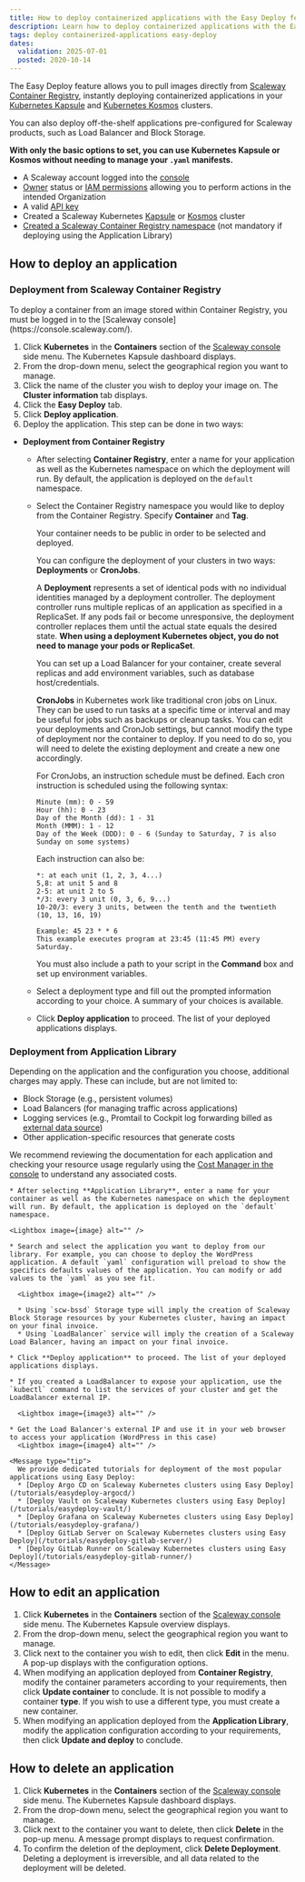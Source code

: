 ```yaml
---
title: How to deploy containerized applications with the Easy Deploy feature
description: Learn how to deploy containerized applications with the Easy Deploy feature on Scaleway Kubernetes clusters.
tags: deploy containerized-applications easy-deploy
dates:
  validation: 2025-07-01
  posted: 2020-10-14
---
```




The Easy Deploy feature allows you to pull images directly from [Scaleway Container Registry](/container-registry/concepts/#container-registry), instantly deploying containerized applications in your [Kubernetes Kapsule](/kubernetes/concepts/#kubernetes-kapsule) and [Kubernetes Kosmos](/kubernetes/concepts/#kubernetes-kosmos) clusters.

You can also deploy off-the-shelf applications pre-configured for Scaleway products, such as Load Balancer and Block Storage.

**With only the basic options to set, you can use Kubernetes Kapsule or Kosmos without needing to manage your `.yaml` manifests.**

<Requirements />

- A Scaleway account logged into the [console](https://console.scaleway.com)
- [Owner](/iam/concepts/#owner) status or [IAM permissions](/iam/concepts/#permission) allowing you to perform actions in the intended Organization
- A valid [API key](/iam/how-to/create-api-keys/)
- Created a Scaleway Kubernetes [Kapsule](/kubernetes/how-to/create-cluster/) or [Kosmos](/kubernetes/how-to/create-kosmos-cluster/) cluster
- [Created a Scaleway Container Registry namespace](/container-registry/how-to/create-namespace/) (not mandatory if deploying using the Application Library)

## How to deploy an application

### Deployment from Scaleway Container Registry
<Message type="note">
  To deploy a container from an image stored within Container Registry, you must be logged in to the [Scaleway console](https://console.scaleway.com/).
</Message>

1. Click **Kubernetes** in the **Containers** section of the [Scaleway console](https://console.scaleway.com) side menu. The Kubernetes Kapsule dashboard displays.
2. From the drop-down menu, select the geographical region you want to manage.
3. Click the name of the cluster you wish to deploy your image on. The **Cluster information** tab displays.
4. Click the **Easy Deploy** tab.
5. Click **Deploy application**.
6. Deploy the application. This step can be done in two ways:
  * **Deployment from Container Registry**

    * After selecting **Container Registry**, enter a name for your application as well as the Kubernetes namespace on which the deployment will run. By default, the application is deployed on the `default` namespace.

    * Select the Container Registry namespace you would like to deploy from the Container Registry. Specify **Container** and **Tag**.

      <Message type="note">
      Your container needs to be public in order to be selected and deployed.
      </Message>

      You can configure the deployment of your clusters in two ways: **Deployments** or **CronJobs**.

      A **Deployment** represents a set of identical pods with no individual identities managed by a deployment controller. The deployment controller runs multiple replicas of an application as specified in a ReplicaSet. If any pods fail or become unresponsive, the deployment controller replaces them until the actual state equals the desired state. **When using a deployment Kubernetes object, you do not need to manage your pods or ReplicaSet**.

      You can set up a Load Balancer for your container, create several replicas and add environment variables, such as database host/credentials.

      **CronJobs** in Kubernetes work like traditional cron jobs on Linux. They can be used to run tasks at a specific time or interval and may be useful for jobs such as backups or cleanup tasks. You can edit your deployments and CronJob settings, but cannot modify the type of deployment nor the container to deploy. If you need to do so, you will need to delete the existing deployment and create a new one accordingly.

      For CronJobs, an instruction schedule must be defined. Each cron instruction is scheduled using the following syntax:
      ```
      Minute (mm): 0 - 59
      Hour (hh): 0 - 23
      Day of the Month (dd): 1 - 31
      Month (MMM): 1 - 12
      Day of the Week (DDD): 0 - 6 (Sunday to Saturday, 7 is also Sunday on some systems)
      ```
      Each instruction can also be:
      ```
      *: at each unit (1, 2, 3, 4...)
      5,8: at unit 5 and 8
      2-5: at unit 2 to 5
      */3: every 3 unit (0, 3, 6, 9...)
      10-20/3: every 3 units, between the tenth and the twentieth (10, 13, 16, 19)

      Example: 45 23 * * 6
      This example executes program at 23:45 (11:45 PM) every Saturday.
      ```
      You must also include a path to your script in the **Command** box and set up environment variables.

    * Select a deployment type and fill out the prompted information according to your choice. A summary of your choices is available.

    *  Click **Deploy application** to proceed. The list of your deployed applications displays.


  ### Deployment from Application Library

<Message type="important">
  Depending on the application and the configuration you choose, additional charges may apply. These can include, but are not limited to:

  - Block Storage (e.g., persistent volumes)
  - Load Balancers (for managing traffic across applications)
  - Logging services (e.g., Promtail to Cockpit log forwarding billed as [external data source](/cockpit/how-to/create-external-data-sources/))
  - Other application-specific resources that generate costs

  We recommend reviewing the documentation for each application and checking your resource usage regularly using the [Cost Manager in the console](https://console.scaleway.com/billing/consumption) to understand any associated costs.
</Message>

    * After selecting **Application Library**, enter a name for your container as well as the Kubernetes namespace on which the deployment will run. By default, the application is deployed on the `default` namespace.

    <Lightbox image={image} alt="" />

    * Search and select the application you want to deploy from our library. For example, you can choose to deploy the WordPress application. A default `yaml` configuration will preload to show the specifics defaults values of the application. You can modify or add values to the `yaml` as you see fit.

      <Lightbox image={image2} alt="" />

      * Using `scw-bssd` Storage type will imply the creation of Scaleway Block Storage resources by your Kubernetes cluster, having an impact on your final invoice.
      * Using `LoadBalancer` service will imply the creation of a Scaleway Load Balancer, having an impact on your final invoice.

    * Click **Deploy application** to proceed. The list of your deployed applications displays.

    * If you created a LoadBalancer to expose your application, use the `kubectl` command to list the services of your cluster and get the LoadBalancer external IP.

      <Lightbox image={image3} alt="" />

    * Get the Load Balancer's external IP and use it in your web browser to access your application (WordPress in this case)
      <Lightbox image={image4} alt="" />

    <Message type="tip">
      We provide dedicated tutorials for deployment of the most popular applications using Easy Deploy:
      * [Deploy Argo CD on Scaleway Kubernetes clusters using Easy Deploy](/tutorials/easydeploy-argocd/)
      * [Deploy Vault on Scaleway Kubernetes clusters using Easy Deploy](/tutorials/easydeploy-vault/)
      * [Deploy Grafana on Scaleway Kubernetes clusters using Easy Deploy](/tutorials/easydeploy-grafana/)
      * [Deploy GitLab Server on Scaleway Kubernetes clusters using Easy Deploy](/tutorials/easydeploy-gitlab-server/)
      * [Deploy GitLab Runner on Scaleway Kubernetes clusters using Easy Deploy](/tutorials/easydeploy-gitlab-runner/)
    </Message>

## How to edit an application

1. Click **Kubernetes** in the **Containers** section of the [Scaleway console](https://console.scaleway.com) side menu. The Kubernetes Kapsule overview displays.
2. From the drop-down menu, select the geographical region you want to manage.
3. Click <Icon name="edit" /> next to the container you wish to edit, then click **Edit** in the menu. A pop-up displays with the configuration options.
4. When modifying an application deployed from **Container Registry**, modify the container parameters according to your requirements, then click **Update container** to conclude.
    <Lightbox image={image5} alt="" />
    <Message type="note">
      It is not possible to modify a container **type**. If you wish to use a different type, you must create a new container.
    </Message>
5. When modifying an application deployed from the **Application Library**, modify the application configuration according to your requirements, then click **Update and deploy** to conclude.
    <Lightbox image={image6} alt="" />

## How to delete an application

1. Click **Kubernetes** in the **Containers** section of the [Scaleway console](https://console.scaleway.com) side menu. The Kubernetes Kapsule dashboard displays.
2. From the drop-down menu, select the geographical region you want to manage.
3. Click <Icon name="edit" /> next to the container you want to delete, then click **Delete** in the pop-up menu. A message prompt displays to request confirmation.
4. To confirm the deletion of the deployment, click **Delete Deployment**.
    <Message type="important">
      Deleting a deployment is irreversible, and all data related to the deployment will be deleted.
    </Message>


